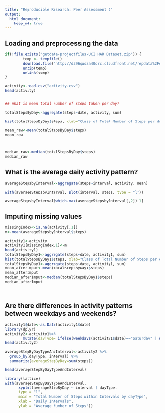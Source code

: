 ```yaml
---
title: "Reproducible Research: Peer Assessment 1"
output: 
  html_document:
    keep_md: true
---
```



## Loading and preprocessing the data

```r
if(!file.exists("getdata-projectfiles-UCI HAR Dataset.zip")) {
        temp <- tempfile()
        download.file("http://d396qusza40orc.cloudfront.net/repdata%2Fdata%2Factivity.zip",temp)
        unzip(temp)
        unlink(temp)
}

activity<-read.csv("activity.csv")
head(activity)


## What is mean total number of steps taken per day?

totalStepsByDay<-aggregate(steps~date, activity, sum)

hist(totalStepsByDay$steps, xlab="Class of Total Number of Steps per day", ylab="Number of Days", main="Total Number of Steps taken each day")

mean_raw<-mean(totalStepsByDay$steps)
mean_raw



median_raw<-median(totalStepsByDay$steps)
median_raw

```
## What is the average daily activity pattern?

```r

averageStepsbyInterval<-aggregate(steps~interval, activity, mean)

with(averageStepsbyInterval, plot(interval, steps, type = "l"))

averageStepsbyInterval[which.max(averageStepsbyInterval[,2]),1]

```

## Imputing missing values

```r

missingIndex<-is.na(activity[,1])
m<-mean(averageStepsbyInterval$steps)

activity1<-activity
activity1[missingIndex,1]<-m
head(activity1)
totalStepsByDay1<-aggregate(steps~date, activity1, sum)
hist(totalStepsByDay1$steps, xlab="Class of Total Number of Steps per day", ylab="Number of Days", main="Number of Steps taken each day after missing values are imputed")
totalStepsByDay1<-aggregate(steps~date, activity1, sum)
mean_afterImput<-mean(totalStepsByDay1$steps)
mean_afterImput
median_afterImput<-median(totalStepsByDay1$steps)
median_afterImput




```

## Are there differences in activity patterns between weekdays and weekends?


```r
activity1$date<-as.Date(activity1$date)
library(dplyr)
activity2<-activity1%>%
        mutate(dayType= ifelse(weekdays(activity1$date)=="Saturday" | weekdays(activity1$date)=="Sunday", "Weekend", "Weekday"))
head(activity2)

averageStepByDayTypeAndInterval<-activity2 %>%
  group_by(dayType, interval) %>%
  summarize(averageStepByDay=sum(steps))

head(averageStepByDayTypeAndInterval)

library(lattice)
with(averageStepByDayTypeAndInterval, 
      xyplot(averageStepByDay ~ interval | dayType, 
      type = "l",      
      main = "Total Number of Steps within Intervals by dayType",
      xlab = "Daily Intervals",
      ylab = "Average Number of Steps"))
      
```

